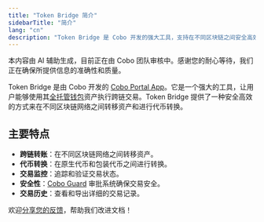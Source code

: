 ```yaml
---
title: "Token Bridge 简介"
sidebarTitle: "简介"
lang: "cn"
description: "Token Bridge 是 Cobo 开发的强大工具，支持在不同区块链之间安全高效地转移资产和进行代币转换。"
---
```


<Note>本内容由 AI 辅助生成，目前正在由 Cobo 团队审核中。感谢您的耐心等待，我们正在确保所提供信息的准确性和质量。</Note>

Token Bridge 是由 Cobo 开发的 [Cobo Portal App](/cn/portal/portal-apps/introduction)。它是一个强大的工具，让用户能够使用其[全托管钱包](/cn/portal/custodial-wallets/introduction)资产执行跨链交易。Token Bridge 提供了一种安全高效的方式来在不同区块链网络之间转移资产和进行代币转换。

## 主要特点

- **跨链转账**：在不同区块链网络之间转移资产。
- **代币转换**：在原生代币和包装代币之间进行转换。
- **交易监控**：追踪和验证交易状态。
- **安全性**：[Cobo Guard](/cn/guard/introduction.mdx) 审批系统确保交易安全。
- **交易历史**：查看和导出详细的交易记录。

<Tip>欢迎[分享您的反馈](https://forms.zohopublic.com/cobo/form/DocumentFeedbackForm/formperma/QvLOhxJv1_JMsJ-1dleZ8Itb_7rzN-LtgvsDdxosoVI?referrername=manuals)，帮助我们改进文档！</Tip>
